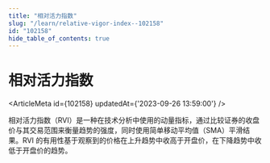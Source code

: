 ```yaml
---
title: "相对活力指数"
slug: "/learn/relative-vigor-index--102158"
id: "102158"
hide_table_of_contents: true
---
```



# 相对活力指数

<ArticleMeta id={102158} updatedAt={'2023-09-26 13:59:00'} />
<div className='border-solid border-b border-t-0 my-4 border-[var(--ifm-color-gray-300)]' />

相对活力指数（RVI）是一种在技术分析中使用的动量指标，通过比较证券的收盘价与其交易范围来衡量趋势的强度，同时使用简单移动平均值（SMA）平滑结果。RVI 的有用性基于观察到的价格在上升趋势中收高于开盘价，在下降趋势中收低于开盘价的趋势。
